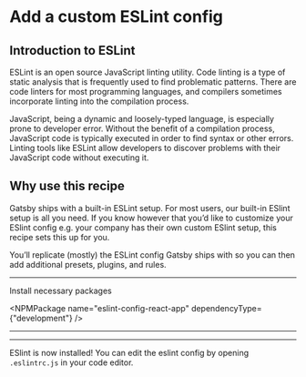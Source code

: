 # Add a custom ESLint config

## Introduction to ESLint
ESLint is an open source JavaScript linting utility. Code linting is a type of
static analysis that is frequently used to find problematic patterns. There are
code linters for most programming languages, and compilers sometimes
incorporate linting into the compilation process.

JavaScript, being a dynamic and loosely-typed language, is especially prone to
developer error. Without the benefit of a compilation process, JavaScript code
is typically executed in order to find syntax or other errors. Linting tools
like ESLint allow developers to discover problems with their JavaScript code
without executing it.

## Why use this recipe

Gatsby ships with a built-in ESLint setup. For most users,
our built-in ESlint setup is all you need. If you know however that you’d like
to customize your ESlint config e.g. your company has their own custom ESlint
setup, this recipe sets this up for you.

You’ll replicate (mostly) the ESLint config Gatsby ships with so you can then
add additional presets, plugins, and rules.

---

Install necessary packages

<NPMPackage name="eslint-config-react-app" dependencyType={"development"} />

---

<File
  path=".eslintrc.js"
  content='https://gist.githubusercontent.com/KyleAMathews/5c4cfa4f58cc2707094f3ae5048e72f6/raw/5a57b14ccc957c8d21c4c6b2f10bba9d179254a1/.estlintrc.js'/>

---

ESlint is now installed! You can edit the eslint config by opening
`.eslintrc.js` in your code editor.
